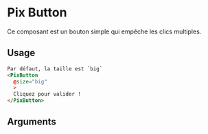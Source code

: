 
<Meta
  title='Basics/Button/Size'
  component='PixButton'
  decorators={[centered]}
  argTypes={stories.argsTypes}
/>

# Pix Button

Ce composant est un bouton simple qui empêche les clics multiples.

<Canvas isColumn>
  <Story name="Size" story={stories.sizeButtons} height={200} />
</Canvas>

## Usage

```html
Par défaut, la taille est `big`
<PixButton
  @size="big"
  >
  Cliquez pour valider !
</PixButton>
```

## Arguments

<ArgsTable story="Size" />
